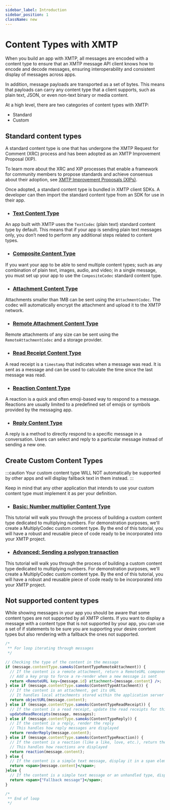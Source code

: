 ```yaml
---
sidebar_label: Introduction
sidebar_position: 1
className: new
---
```



# Content Types with XMTP

When you build an app with XMTP, all messages are encoded with a content type to ensure that an XMTP message API client knows how to encode and decode messages, ensuring interoperability and consistent display of messages across apps.

In addition, message payloads are transported as a set of bytes. This means that payloads can carry any content type that a client supports, such as plain text, JSON, or even non-text binary or media content.

At a high level, there are two categories of content types with XMTP:

- Standard
- Custom

## Standard content types

A standard content type is one that has undergone the XMTP Request for Comment (XRC) process and has been adopted as an XMTP Improvement Proposal (XIP).

To learn more about the XRC and XIP processes that enable a framework for community members to propose standards and achieve consensus about their adoption, see [XMTP Improvement Proposals (XIPs)](https://github.com/xmtp/XIPs#readme).

Once adopted, a standard content type is bundled in XMTP client SDKs. A developer can then import the standard content type from an SDK for use in their app.

- ### [Text Content Type](/docs/content-types/plain-text)

An app built with XMTP uses the `TextCodec` (plain text) standard content type by default. This means that if your app is sending plain text messages only, you don’t need to perform any additional steps related to content types.

- ### [Composite Content Type](/docs/content-types/composite)

If you want your app to be able to send multiple content types; such as any combination of plain text, images, audio, and video; in a single message, you must set up your app to use the `CompositeCodec` standard content type.

- ### [Attachment Content Type](/docs/content-types/attachment)

Attachments smaller than 1MB can be sent using the `AttachmentCodec`. The codec will automatically encrypt the attachment and upload it to the XMTP network.

- ### [Remote Attachment Content Type](/docs/content-types/remote-attachment)

Remote attachments of any size can be sent using the `RemoteAttachmentCodec` and a storage provider.

- ### [Read Receipt Content Type](/docs/content-types/read-receipt)

A read receipt is a `timestamp` that indicates when a message was read. It is sent as a message and can be used to calculate the time since the last message was read.

- ### [Reaction Content Type](/docs/content-types/reaction)

A reaction is a quick and often emoji-based way to respond to a message. Reactions are usually limited to a predefined set of emojis or symbols provided by the messaging app.

- ### [Reply Content Type](/docs/content-types/reply)

A reply is a method to directly respond to a specific message in a conversation. Users can select and reply to a particular message instead of sending a new one.

## Create Custom Content Types

:::caution
Your custom content type WILL NOT automatically be supported by other apps and will display fallback text in them instead.
:::

Keep in mind that any other application that intends to use your custom content type must implement it as per your definition.

- ### [Basic: Number multiplier Content Type](/docs/content-types/custom)

This tutorial will walk you through the process of building a custom content type dedicated to multiplying numbers. For demonstration purposes, we'll create a MultiplyCodec custom content type. By the end of this tutorial, you will have a robust and reusable piece of code ready to be incorporated into your XMTP project.

- ### [Advanced: Sending a polygon transaction](/docs/content-types/custom)

This tutorial will walk you through the process of building a custom content type dedicated to multiplying numbers. For demonstration purposes, we'll create a MultiplyCodec custom content type. By the end of this tutorial, you will have a robust and reusable piece of code ready to be incorporated into your XMTP project.

## Not supported content types

While showing messages in your app you should be aware that some content types are not supported by all XMTP clients. If you want to display a message with a content type that is not supported by your app, you can use a set of if statements to be sure you are supporting your desire conrtent types but also rendering with a fallback the ones not supported.

<Tabs groupId="sdk-langs">
<TabItem value="js" label="JavaScript"  attributes={{className: "js_tab"}}>

```jsx
/*
 ** For loop iterating through messages
 */

// Checking the type of the content in the message
if (message.contentType.sameAs(ContentTypeRemoteAttachment)) {
  // If the content is a remote attachment, return a RemoteURL component
  // Add a key prop to force a re-render when a new message is sent
  return <RemoteURL key={message.id} attachment={message.content} />;
} else if (message.contentType.sameAs(ContentTypeAttachment)) {
  // If the content is an attachment, get its URL
  // It handles local attachments stored within the application server
  return objectURL(message.content);
} else if (message.contentType.sameAs(ContentTypeReadReceipt)) {
  // If the content is a read receipt, update the read receipts for this message
  updateReadReceipts(message, messages);
} else if (message.contentType.sameAs(ContentTypeReply)) {
  // If the content is a reply, render the reply
  // This handles how reply messages are displayed
  return renderReply(message.content);
} else if (message.contentType.sameAs(ContentTypeReaction)) {
  // If the content is a reaction (like a like, love, etc.), return the reaction
  // This handles how reactions are displayed
  return reaction(message.content);
} else {
  // If the content is a simple text message, display it in a span element
  return <span>{message.content}</span>;
}else {
  // If the content is a simple text message or an unhandled type, display it in a span element
  return <span>{"Fallback message"}</span>;
}

/*
 ** End of loop
 */
```

</TabItem></Tabs>
